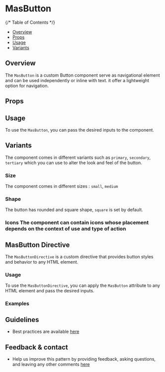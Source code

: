 
<Meta of={ButtonStories} />

# MasButton

{/* Table of Contents */}

* [Overview](#overview)
* [Props](#props)
* [Usage](#usage)
* [Variants](#variants)

## Overview

The `MasButton` is a custom Button component serve as navigational element and can be used independently or inline with text.
it offer a lightweight option for navigation.

<Canvas of={ButtonStories.Default} />

## Props

<Controls />

## Usage

To use the `MasButton`, you can pass the desired inputs to the component.

## Variants

The component comes in different variants such as `primary`, `secondary`, `tertiary` which you can use to alter the look and feel of the button.

<Canvas of={ButtonStories.ButtonType}>
</Canvas>

### Size

The component comes in different sizes : `small`, `medium`

<Canvas of={ButtonStories.ButtonSize}>
</Canvas>

### Shape

The button has rounded and square shape, `square` is set by default. 

<Canvas of={ButtonStories.ButtonShape}>
</Canvas>

### Icons The component can contain icons whose placement depends on the context of use and type of action

<Canvas of={ButtonStories.ButtonIcon}>
</Canvas>

## MasButton Directive

The `MasButtonDirective` is a custom directive that provides button styles and behavior to any HTML element.

### Usage

To use the `MasButtonDirective`, you can apply the `MasButton` attribute to any HTML element and pass the desired inputs.

### Examples

<Canvas of={ButtonStories.Directive} />

## Guidelines

* Best practices are available [here](https://zeroheight.com/9b39bb2a0/p/520f9f-button/b/964f27)

## Feedback & contact

* Help us improve this pattern by providing feedback, asking questions, and leaving any other comments [here](https://github.com/bouygues-construction/design-system-bycn/issues/new)
